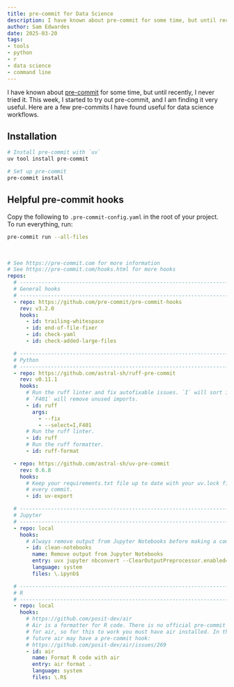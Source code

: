 ```yaml
---
title: pre-commit for Data Science
description: I have known about pre-commit for some time, but until recently, I never tried it. This week, I started to try out pre-commit, and I am finding it very useful. Here are a few pre-commits I have found useful for data science workflows.
author: Sam Edwardes
date: 2025-03-20
tags:
- tools
- python
- r
- data science
- command line
---
```


I have known about [pre-commit](https://pre-commit.com) for some time, but until recently, I never tried it. This week, I started to try out pre-commit, and I am finding it very useful. Here are a few pre-commits I have found useful for data science workflows.

## Installation

```bash
# Install pre-commit with `uv`
uv tool install pre-commit

# Set up pre-commit
pre-commit install
```

## Helpful pre-commit hooks

Copy the following to `.pre-commit-config.yaml` in the root of your project. To run everything, run:

```bash
pre-commit run --all-files
```

<br/>

```yaml title=".pre-commit-config.yaml"
# See https://pre-commit.com for more information
# See https://pre-commit.com/hooks.html for more hooks
repos:
  # --------------------------------------------------------------------------
  # General hooks
  # --------------------------------------------------------------------------
  - repo: https://github.com/pre-commit/pre-commit-hooks
    rev: v3.2.0
    hooks:
      - id: trailing-whitespace
      - id: end-of-file-fixer
      - id: check-yaml
      - id: check-added-large-files

  # --------------------------------------------------------------------------
  # Python
  # --------------------------------------------------------------------------
  - repo: https://github.com/astral-sh/ruff-pre-commit
    rev: v0.11.1
    hooks:
      # Run the ruff linter and fix autofixable issues. `I` will sort imports.
      # `F401` will remove unused imports.
      - id: ruff
        args:
          - --fix
          - --select=I,F401
      # Run the ruff linter.
      - id: ruff
      # Run the ruff formatter.
      - id: ruff-format

  - repo: https://github.com/astral-sh/uv-pre-commit
    rev: 0.6.8
    hooks:
      # Keep your requirements.txt file up to date with your uv.lock file on
      # every commit.
      - id: uv-export

  # --------------------------------------------------------------------------
  # Jupyter
  # --------------------------------------------------------------------------
  - repo: local
    hooks:
      # Always remove output from Jupyter Notebooks before making a commit.
      - id: clean-notebooks
        name: Remove output from Jupyter Notebooks
        entry: uvx jupyter nbconvert --ClearOutputPreprocessor.enabled=True --inplace
        language: system
        files: \.ipynb$

  # --------------------------------------------------------------------------
  # R
  # --------------------------------------------------------------------------
  - repo: local
    hooks:
      # https://github.com/posit-dev/air
      # Air is a formatter for R code. There is no official pre-commit hook
      # for air, so for this to work you must have air installed. In the
      # future air may have a pre-commit hook:
      # https://github.com/posit-dev/air/issues/269
      - id: air
        name: Format R code with air
        entry: air format .
        language: system
        files: \.R$
```
